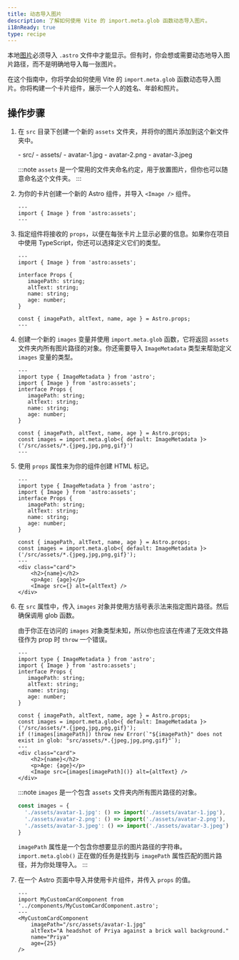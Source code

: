 ```yaml
---
title: 动态导入图片
description: 了解如何使用 Vite 的 import.meta.glob 函数动态导入图片。
i18nReady: true
type: recipe
---
```


本地[图片](/zh-cn/guides/images/)必须导入 `.astro` 文件中才能显示。但有时，你会想或需要动态地导入图片路径，而不是明确地导入每一张图片。

在这个指南中，你将学会如何使用 Vite 的 `import.meta.glob` 函数动态导入图片。你将构建一个卡片组件，展示一个人的姓名、年龄和照片。

## 操作步骤

1. 在 `src` 目录下创建一个新的 `assets` 文件夹，并将你的图片添加到这个新文件夹中。

    <FileTree>
    - src/
      - assets/
        - avatar-1.jpg
        - avatar-2.png
        - avatar-3.jpeg
    </FileTree>

    :::note
    `assets` 是一个常用的文件夹命名约定，用于放置图片，但你也可以随意命名这个文件夹。
    ::: 

2. 为你的卡片创建一个新的 Astro 组件，并导入 `<Image />` 组件。

    ```astro title="src/components/MyCustomCardComponent.astro" 
    ---
    import { Image } from 'astro:assets';
    ---
    ```

3. 指定组件将接收的 `props`，以便在每张卡片上显示必要的信息。如果你在项目中使用 TypeScript，你还可以选择定义它们的类型。

    ```astro title="src/components/MyCustomCardComponent.astro" ins={4-9, 11}
    ---
    import { Image } from 'astro:assets';

    interface Props {
       imagePath: string;
       altText: string;
       name: string;
       age: number;
    }

    const { imagePath, altText, name, age } = Astro.props;
    ---
    ``` 

4. 创建一个新的 `images` 变量并使用 `import.meta.glob` 函数，它将返回 `assets` 文件夹内所有图片路径的对象。你还需要导入 `ImageMetadata` 类型来帮助定义 `images` 变量的类型。

    ```astro title="src/components/MyCustomCardComponent.astro" ins={2, 12} "ImageMetadata"
    ---
    import type { ImageMetadata } from 'astro';
    import { Image } from 'astro:assets';
    interface Props {
       imagePath: string;
       altText: string;
       name: string;
       age: number;
    }
    
    const { imagePath, altText, name, age } = Astro.props;
    const images = import.meta.glob<{ default: ImageMetadata }>('/src/assets/*.{jpeg,jpg,png,gif}')
    ---
    ```

5. 使用 `props` 属性来为你的组件创建 HTML 标记。

    ```astro title="src/components/MyCustomCardComponent.astro" ins={15-19} "<Image src={} alt={altText} />"
    ---
    import type { ImageMetadata } from 'astro';
    import { Image } from 'astro:assets';
    interface Props {
       imagePath: string;
       altText: string;
       name: string;
       age: number;
    }
    
    const { imagePath, altText, name, age } = Astro.props;
    const images = import.meta.glob<{ default: ImageMetadata }>('/src/assets/*.{jpeg,jpg,png,gif}');
    ---
    <div class="card">
        <h2>{name}</h2>
        <p>Age: {age}</p>
        <Image src={} alt={altText} />
    </div>
    ```

6. 在 `src` 属性中，传入 `images` 对象并使用方括号表示法来指定图片路径。然后确保调用 glob 函数。

    由于你正在访问的 `images` 对象类型未知，所以你也应该在传递了无效文件路径作为 prop 时 `throw` 一个错误。
   
    ```astro title="src/components/MyCustomCardComponent.astro" ins="images[imagePath]()" ins={13}
    ---
    import type { ImageMetadata } from 'astro';
    import { Image } from 'astro:assets';
    interface Props {
       imagePath: string;
       altText: string;
       name: string;
       age: number;
    }
    
    const { imagePath, altText, name, age } = Astro.props;
    const images = import.meta.glob<{ default: ImageMetadata }>('/src/assets/*.{jpeg,jpg,png,gif}');
    if (!images[imagePath]) throw new Error(`"${imagePath}" does not exist in glob: "src/assets/*.{jpeg,jpg,png,gif}"`);
    ---
    <div class="card">
        <h2>{name}</h2>
        <p>Age: {age}</p>
        <Image src={images[imagePath]()} alt={altText} />
    </div>
    ```

    :::note
    `images` 是一个包含 `assets` 文件夹内所有图片路径的对象。

    ```js
    const images = {
      './assets/avatar-1.jpg': () => import('./assets/avatar-1.jpg'),
      './assets/avatar-2.png': () => import('./assets/avatar-2.png'),
      './assets/avatar-3.jpeg': () => import('./assets/avatar-3.jpeg')
    }
    ```

    `imagePath` 属性是一个包含你想要显示的图片路径的字符串。`import.meta.glob()` 正在做的任务是找到与 `imagePath` 属性匹配的图片路径，并为你处理导入。
    ::: 

7. 在一个 Astro 页面中导入并使用卡片组件，并传入 `props` 的值。

    ```astro title="src/pages/index.astro" 
    ---
    import MyCustomCardComponent from '../components/MyCustomCardComponent.astro';
    ---
    <MyCustomCardComponent 
        imagePath="/src/assets/avatar-1.jpg"
        altText="A headshot of Priya against a brick wall background."
        name="Priya"
        age={25}
    />
    ```


